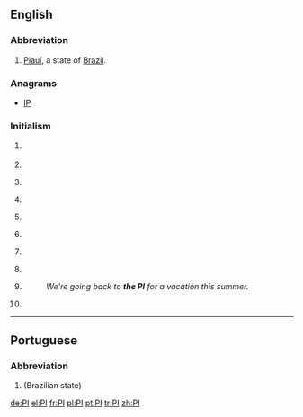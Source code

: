 {{also|Appendix:Variations of "pi"}}
==English==

===Abbreviation===
{{head|en|abbreviation}}

# [[Piauí]], a state of [[Brazil]].

===Anagrams===
* [[IP#English|IP]]

===Initialism===
{{head|en|initialism}}

# {{initialism of|partial induction|dot=|lang=en}} {{gloss|see [[AI]]}}
# {{initialism of|[[personal injury]]|lang=en}}
# {{initialism of|[[politically incorrect]]|dot=|lang=en}} {{gloss|see [[PC]]}}
# {{initialism of|[[principal]] [[investigator]]|dot=|lang=en}} {{gloss|lead researcher on a grant-funded project}}
# {{initialism of|[[prison|Prison]] [[industry|Industries]]|dot=|lang=en}} {{gloss|the prison-run work program for inmates}}
# {{initialism of|[[private investigator]]|lang=en}}
# {{context|electronics|lang=en}} {{initialism of|[[power integrity]]}}
# {{context|organic compound|lang=en}} {{initialism of|[[polyimide]]}}
# {{context|Philippines|colloquial|lang=en}} {{initialism of|the [[Philippines]]|dot=|lang=en}} {{gloss|PI standing for ''Philippine Islands''}}
#: ''We're going back to '''the PI''' for a vacation this summer.''
# {{context|informatics|SGML|XML|lang=en}} {{initialism of|[[Processing Instruction]]}}

----

==Portuguese==

===Abbreviation===
{{head|pt|abbreviation}}

# {{abbreviation of|Piauí|lang=pt}} (Brazilian state)

[[de:PI]]
[[el:PI]]
[[fr:PI]]
[[pl:PI]]
[[pt:PI]]
[[tr:PI]]
[[zh:PI]]